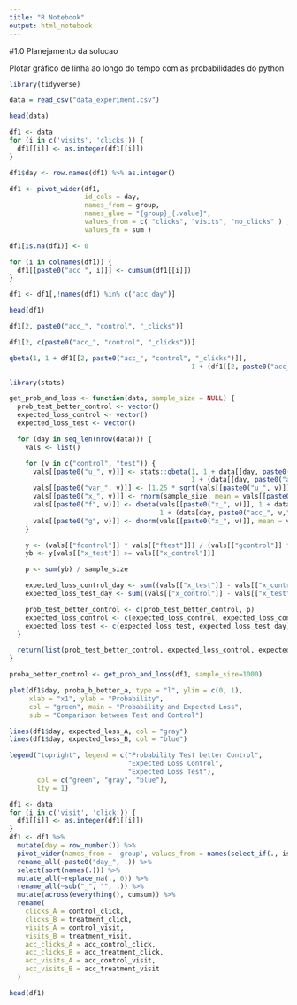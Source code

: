 ```yaml
---
title: "R Notebook"
output: html_notebook
---
```


#1.0 Planejamento da solucao

Plotar gráfico de linha ao longo do tempo com as probabilidades do python



```r
library(tidyverse)

```



```r
data = read_csv("data_experiment.csv")

head(data)

```

```r

df1 <- data
for (i in c('visits', 'clicks')) {
  df1[[i]] <- as.integer(df1[[i]])
}

df1$day <- row.names(df1) %>% as.integer()

df1 <- pivot_wider(df1, 
                   id_cols = day, 
                   names_from = group, 
                   names_glue = "{group}_{.value}",
                   values_from = c( "clicks", "visits", "no_clicks" ) , 
                   values_fn = sum )

df1[is.na(df1)] <- 0

for (i in colnames(df1)) {
  df1[[paste0("acc_", i)]] <- cumsum(df1[[i]])
}

df1 <- df1[,!names(df1) %in% c("acc_day")]

head(df1)


```

```r
df1[2, paste0("acc_", "control", "_clicks")]
```
```r
df1[2, c(paste0("acc_", "control", "_clicks"))]
```



```r

qbeta(1, 1 + df1[[2, paste0("acc_", "control", "_clicks")]], 
                                              1 + (df1[[2, paste0("acc_", "control","_visits")]] - df1[[2, paste0("acc_", "control", "_clicks")]]))


```





```r
library(stats)

get_prob_and_loss <- function(data, sample_size = NULL) {
  prob_test_better_control <- vector()
  expected_loss_control <- vector()
  expected_loss_test <- vector()

  for (day in seq_len(nrow(data))) {
    vals <- list()

    for (v in c("control", "test")) {
      vals[[paste0("u_", v)]] <- stats::qbeta(1, 1 + data[[day, paste0("acc_", v, "_clicks")]], 
                                              1 + (data[[day, paste0("acc_", v,"_visits")]] - data[[day, paste0("acc_", v, "_clicks")]]))
      vals[[paste0("var_", v)]] <- (1.25 * sqrt(vals[[paste0("u_", v)]] * (1 - vals[[paste0("u_", v)]])))
      vals[[paste0("x_", v)]] <- rnorm(sample_size, mean = vals[[paste0("u_", v)]], sd = vals[[paste0("var_", v)]])
      vals[[paste0("f", v)]] <- dbeta(vals[[paste0("x_", v)]], 1 + data[day, paste0("acc_", v, "_clicks")], 
                                      1 + (data[day, paste0("acc_", v,"_visits")] - data[day, paste0("acc_", v, "_clicks")]))
      vals[[paste0("g", v)]] <- dnorm(vals[[paste0("x_", v)]], mean = vals[[paste0("u_", v)]], sd = vals[[paste0("var_", v)]])
    }

    y <- (vals[["fcontrol"]] * vals[["ftest"]]) / (vals[["gcontrol"]] * vals[["gtest"]])
    yb <- y[vals[["x_test"]] >= vals[["x_control"]]]

    p <- sum(yb) / sample_size

    expected_loss_control_day <- sum((vals[["x_test"]] - vals[["x_control"]]) * y[vals[["x_test"]] >= vals[["x_control"]]]) / sample_size
    expected_loss_test_day <- sum((vals[["x_control"]] - vals[["x_test"]]) * y[vals[["x_control"]] >= vals[["x_test"]]]) / sample_size

    prob_test_better_control <- c(prob_test_better_control, p)
    expected_loss_control <- c(expected_loss_control, expected_loss_control_day)
    expected_loss_test <- c(expected_loss_test, expected_loss_test_day)
  }

  return(list(prob_test_better_control, expected_loss_control, expected_loss_test))
}

proba_better_control <- get_prob_and_loss(df1, sample_size=1000)
```






```r


plot(df1$day, proba_b_better_a, type = "l", ylim = c(0, 1),
     xlab = "x1", ylab = "Probability",
     col = "green", main = "Probability and Expected Loss",
     sub = "Comparison between Test and Control")

lines(df1$day, expected_loss_A, col = "gray")
lines(df1$day, expected_loss_B, col = "blue")

legend("topright", legend = c("Probability Test better Control",
                              "Expected Loss Control",
                              "Expected Loss Test"),
       col = c("green", "gray", "blue"),
       lty = 1)
```





```r
df1 <- data
for (i in c('visit', 'click')) {
  df1[[i]] <- as.integer(df1[[i]])
}
df1 <- df1 %>% 
  mutate(day = row_number()) %>% 
  pivot_wider(names_from = 'group', values_from = names(select_if(., is.numeric)), values_fn = sum) %>% 
  rename_all(~paste0("day_", .)) %>% 
  select(sort(names(.))) %>% 
  mutate_all(~replace_na(., 0)) %>% 
  rename_all(~sub("_", "", .)) %>% 
  mutate(across(everything(), cumsum)) %>% 
  rename(
    clicks_A = control_click,
    clicks_B = treatment_click,
    visits_A = control_visit,
    visits_B = treatment_visit,
    acc_clicks_A = acc_control_click,
    acc_clicks_B = acc_treatment_click,
    acc_visits_A = acc_control_visit,
    acc_visits_B = acc_treatment_visit
  )
```

```r
head(df1)
```



